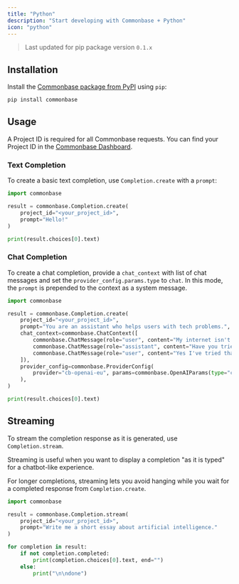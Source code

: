 ```yaml
---
title: "Python"
description: "Start developing with Commonbase + Python"
icon: "python"
---
```


> Last updated for pip package version `0.1.x`

## Installation

Install the [Commonbase package from PyPI](https://pypi.org/project/commonbase/) using `pip`:

```bash
pip install commonbase
```

## Usage

A Project ID is required for all Commonbase requests. You can find your Project ID
in the [Commonbase Dashboard](https://commonbase.com/).

### Text Completion

To create a basic text completion, use `Completion.create` with a `prompt`:

```py
import commonbase

result = commonbase.Completion.create(
    project_id="<your_project_id>",
    prompt="Hello!"
)

print(result.choices[0].text)
```

### Chat Completion

To create a chat completion, provide a `chat_context` with list of chat messages and set the
`provider_config.params.type` to `chat`. In this mode, the `prompt` is prepended to the context
as a system message.

```py
import commonbase

result = commonbase.Completion.create(
    project_id="<your_project_id>",
    prompt="You are an assistant who helps users with tech problems.",
    chat_context=commonbase.ChatContext([
        commonbase.ChatMessage(role="user", content="My internet isn't working."),
        commonbase.ChatMessage(role="assistant", content="Have you tried restarting your router?"),
        commonbase.ChatMessage(role="user", content="Yes I've tried that."),
    ]),
    provider_config=commonbase.ProviderConfig(
        provider="cb-openai-eu", params=commonbase.OpenAIParams(type="chat")
    ),
)

print(result.choices[0].text)
```

## Streaming

To stream the completion response as it is generated, use `Completion.stream`.

Streaming is useful when you want to display a completion "as it is typed" for a chatbot-like experience.

For longer completions, streaming lets you avoid hanging while you wait for a completed response
from `Completion.create`.

```py
import commonbase

result = commonbase.Completion.stream(
    project_id="<your_project_id>",
    prompt="Write me a short essay about artificial intelligence."
)

for completion in result:
    if not completion.completed:
        print(completion.choices[0].text, end="")
    else:
        print("\n\ndone")
```
